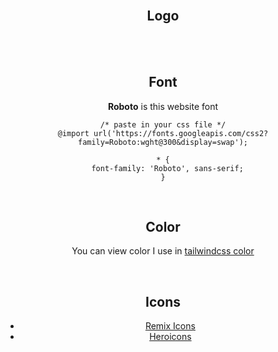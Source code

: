 
<Head title="Brand" />
<Navbar lantoshow={langenus} pathname="en-us" page="/brand" />
<Header title="Brand" description="View and Download our logo font or color!" />
<Layout>
<br />

## Logo

<Logo />

<br />
<br />

## Font

<b className="text-black dark:text-white">Roboto</b> is this website font

```
/* paste in your css file */
@import url('https://fonts.googleapis.com/css2?family=Roboto:wght@300&display=swap');

* {
  font-family: 'Roboto', sans-serif;
}
```

<br />

## Color

You can view color I use in [tailwindcss color](https://tailwindcss.com/docs/customizing-colors)

<br />

## Icons

- [Remix Icons](https://remixicon.com/)
- [Heroicons](https://heroicons.com/)

<br />
</Layout>
<Footer paht="en-us" />
